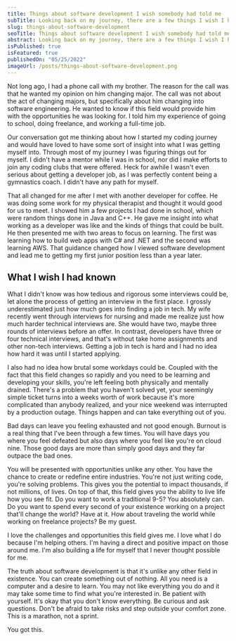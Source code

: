 ```yaml
---
title: Things about software development I wish somebody had told me
subTitle: Looking back on my journey, there are a few things I wish I had known about being a developer when I started out. Had I known what I was getting myself into, I would have started this journey a lot sooner.
slug: things-about-software-development
seoTitle: Things about software development I wish somebody had told me
abstract: Looking back on my journey, there are a few things I wish I had known about being a developer when I started out. Had I known what I was getting myself into, I would have started this journey a lot sooner.
isPublished: true
isFeatured: true
publishedOn: "05/25/2022"
imageUrl: /posts/things-about-software-development.png
---
```


<BlogBody>

Not long ago, I had a phone call with my brother. The reason for the call was that he wanted my opinion on him changing major. The call was not about the act of changing majors, but specifically about him changing into software engineering. He wanted to know if this field would provide him with the opportunities he was looking for. I told him my experience of going to school, doing freelance, and working a full-time job.

Our conversation got me thinking about how I started my coding journey and would have loved to have some sort of insight into what I was getting myself into. Through most of my journey I was figuring things out for myself. I didn't have a mentor while I was in school, nor did I make efforts to join any coding clubs that were offered. Heck for awhile I wasn't even serious about getting a developer job, as I was perfectly content being a gymnastics coach. I didn't have any path for myself.

That all changed for me after I met with another developer for coffee. He was doing some work for my physical therapist and thought it would good for us to meet. I showed him a few projects I had done in school, which were random things done in Java and C++. He gave me insight into what working as a developer was like and the kinds of things that could be built. He then presented me with two areas to focus on learning. The first was learning how to build web apps with C# and .NET and the second was learning AWS. That guidance changed how I viewed software development and lead me to getting my first junior position less than a year later.

## What I wish I had known

What I didn't know was how tedious and rigorous some interviews could be, let alone the process of getting an interview in the first place. I grossly underestimated just how much goes into finding a job in tech. My wife recently went through interviews for nursing and made me realize just how much harder technical interviews are. She would have two, maybe three rounds of interviews before an offer. In contrast, developers have three or four technical interviews, and that's without take home assignments and other non-tech interviews. Getting a job in tech is hard and I had no idea how hard it was until I started applying.

I also had no idea how brutal some workdays could be. Coupled with the fact that this field changes so rapidly and you need to be learning and developing your skills, you're left feeling both physically and mentally drained. There's a problem that you haven't solved yet, your seemingly simple ticket turns into a weeks worth of work because it's more complicated than anybody realized, and your nice weekend was interrupted by a production outage. Things happen and can take everything out of you.

Bad days can leave you feeling exhausted and not good enough. Burnout is a real thing that I've been through a few times. You will have days you where you feel defeated but also days where you feel like you're on cloud nine. Those good days are more than simply good days and they far outpace the bad ones.

You will be presented with opportunities unlike any other. You have the chance to create or redefine entire industries. You're not just writing code, you're solving problems. This gives you the potential to impact thousands, if not millions, of lives. On top of that, this field gives you the ability to live life how you see fit. Do you want to work a traditional 9-5? You absolutely can. Do you want to spend every second of your existence working on a project that'll change the world? Have at it. How about traveling the world while working on freelance projects? Be my guest.

I love the challenges and opportunities this field gives me. I love what I do because I'm helping others. I'm having a direct and positive impact on those around me. I'm also building a life for myself that I never thought possible for me.

The truth about software development is that it's unlike any other field in existence. You can create something out of nothing. All you need is a computer and a desire to learn. You may not like everything you do and it may take some time to find what you're interested in. Be patient with yourself. It's okay that you don't know everything. Be curious and ask questions. Don't be afraid to take risks and step outside your comfort zone. This is a marathon, not a sprint.

You got this.

</BlogBody>
